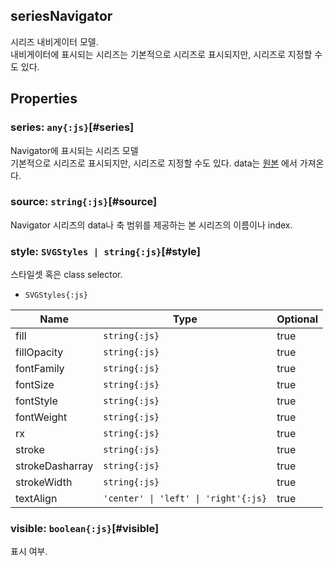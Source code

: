 ## **seriesNavigator**
시리즈 내비게이터 모델.<br/>
내비게이터에 표시되는 시리즈는 기본적으로 <Content type="expression" value="'area'"></Content> 시리즈로 표시되지만,
<Content type="expression" value="'line', 'area', 'bar'"></Content> 시리즈로 지정할 수도 있다.
## Properties

### series: `any{:js}`[#series]
Navigator에 표시되는 시리즈 모델<br/>
기본적으로 <Content type="expression" value="'area'"></Content> 시리즈로 표시되지만,
<Content type="expression" value="'line', 'area', 'bar'"></Content> 시리즈로 지정할 수도 있다.
data는 [원본](#source) 에서 가져온다.  
<DefaultValue value="undefined" contents=""></DefaultValue>
### source: `string{:js}`[#source]
Navigator 시리즈의 data나 축 범위를 제공하는 본 시리즈의 이름이나 index.  
<DefaultValue value="undefined" contents=""></DefaultValue>
### style: `SVGStyles | string{:js}`[#style]
스타일셋 혹은 class selector.  
- `SVGStyles{:js}` 

| Name | Type | Optional |  
| ----- | ----- | ----- |  
| fill | `string{:js}` | true |  
| fillOpacity | `string{:js}` | true |  
| fontFamily | `string{:js}` | true |  
| fontSize | `string{:js}` | true |  
| fontStyle | `string{:js}` | true |  
| fontWeight | `string{:js}` | true |  
| rx | `string{:js}` | true |  
| stroke | `string{:js}` | true |  
| strokeDasharray | `string{:js}` | true |  
| strokeWidth | `string{:js}` | true |  
| textAlign | `'center' \| 'left' \| 'right'{:js}` | true |<DefaultValue value="undefined" contents=""></DefaultValue>
### visible: `boolean{:js}`[#visible]
표시 여부.  
<DefaultValue value="true" contents=""></DefaultValue>